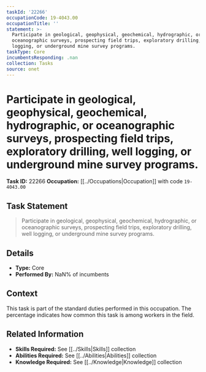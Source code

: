 ```yaml
---
taskId: '22266'
occupationCode: 19-4043.00
occupationTitle: ''
statement: >-
  Participate in geological, geophysical, geochemical, hydrographic, or
  oceanographic surveys, prospecting field trips, exploratory drilling, well
  logging, or underground mine survey programs.
taskType: Core
incumbentsResponding: .nan
collection: Tasks
source: onet
---
```

# Participate in geological, geophysical, geochemical, hydrographic, or oceanographic surveys, prospecting field trips, exploratory drilling, well logging, or underground mine survey programs.

**Task ID:** 22266
**Occupation:** [[../Occupations|Occupation]] with code `19-4043.00`

## Task Statement

> Participate in geological, geophysical, geochemical, hydrographic, or oceanographic surveys, prospecting field trips, exploratory drilling, well logging, or underground mine survey programs.

## Details

- **Type:** Core
- **Performed By:** NaN% of incumbents

## Context

This task is part of the standard duties performed in this occupation. The percentage indicates how common this task is among workers in the field.

## Related Information

- **Skills Required:** See [[../Skills|Skills]] collection
- **Abilities Required:** See [[../Abilities|Abilities]] collection
- **Knowledge Required:** See [[../Knowledge|Knowledge]] collection
